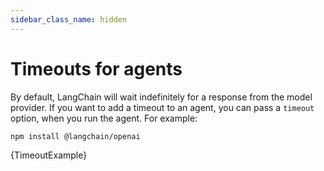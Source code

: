 ```yaml
---
sidebar_class_name: hidden
---
```



# Timeouts for agents

By default, LangChain will wait indefinitely for a response from the model provider. If you want to add a timeout to an agent, you can pass a `timeout` option, when you run the agent. For example:


<IntegrationInstallTooltip></IntegrationInstallTooltip>

```bash npm2yarn
npm install @langchain/openai
```

<CodeBlock language="typescript">{TimeoutExample}</CodeBlock>
